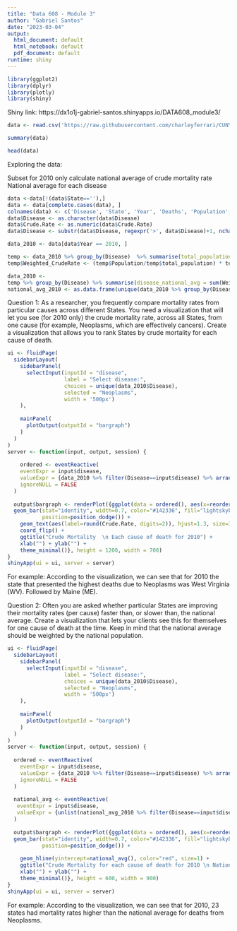 ---
title: "Data 608 - Module 3"
author: "Gabriel Santos"
date: "2023-03-04"
output:
  html_document: default
  html_notebook: default
  pdf_document: default
runtime: shiny
---

```{r, message=FALSE, warning=FALSE}
library(ggplot2)
library(dplyr)
library(plotly)
library(shiny)
```


Shiny link:
https://dx1o1j-gabriel-santos.shinyapps.io/DATA608_module3/

```{r}
data <- read.csv('https://raw.githubusercontent.com/charleyferrari/CUNY_DATA_608/master/module3/data/cleaned-cdc-mortality-1999-2010-2.csv')
```

```{r}
summary(data)
```

```{r}
head(data)
```

Exploring the data:

Subset for 2010 only
calculate national average of crude mortality rate
National average for each disease

```{r}
data <-data[!(data$State==''),]
data <- data[complete.cases(data), ]
colnames(data) <- c('Disease', 'State', 'Year', 'Deaths', 'Population', 'Crude.Rate')
data$Disease <- as.character(data$Disease)
data$Crude.Rate <- as.numeric(data$Crude.Rate)
data$Disease <- substr(data$Disease, regexpr('>', data$Disease)+1, nchar(data$Disease))

data_2010 <- data[data$Year == 2010, ]

temp <- data_2010 %>% group_by(Disease)  %>% summarise(total_population = sum(Population)) %>% inner_join(data_2010, by="Disease")
temp$Weighted_CrudeRate <- (temp$Population/temp$total_population) * temp$Crude.Rate

data_2010 <- 
temp %>% group_by(Disease) %>% summarise(disease_national_avg = sum(Weighted_CrudeRate)) %>% inner_join(data_2010, by="Disease")
national_avg_2010 <- as.data.frame(unique(data_2010 %>% group_by(Disease) %>% select(Disease, disease_national_avg)))
```


Question 1: As a researcher, you frequently compare mortality rates from particular causes across different States. You need a visualization that will let you see (for 2010 only) the crude mortality rate, across all States, from one cause (for example, Neoplasms, which are effectively cancers). Create a visualization that allows you to rank States by crude mortality for each cause of death.


```{r echo=FALSE, fig.width=12, fig.height=12}
ui <- fluidPage(
  sidebarLayout(
    sidebarPanel(
      selectInput(inputId = "disease", 
                  label = "Select disease:",
                  choices = unique(data_2010$Disease),
                  selected = "Neoplasms",
                  width = '500px')
    ),
    
    mainPanel(
      plotOutput(outputId = "bargraph")
    )
  )
)
server <- function(input, output, session) {
  
    ordered <- eventReactive(
    eventExpr = input$disease, 
    valueExpr = {data_2010 %>% filter(Disease==input$disease) %>% arrange(desc(Crude.Rate))},
    ignoreNULL = FALSE
  )
   
  output$bargraph <- renderPlot({ggplot(data = ordered(), aes(x=reorder(State,Crude.Rate), y=Crude.Rate)) + 
  geom_bar(stat="identity", width=0.7, color="#142336", fill="lightskyblue", 
           position=position_dodge()) +
    geom_text(aes(label=round(Crude.Rate, digits=2)), hjust=1.3, size=3.0, color="black") + 
    coord_flip() + 
    ggtitle("Crude Mortality  \n Each cause of death for 2010") +
    xlab("") + ylab("") + 
    theme_minimal()}, height = 1200, width = 700)
}
shinyApp(ui = ui, server = server)
```

For example: According to the visualization, we can see that for 2010 the state that presented the highest deaths due to Neoplasms was West Virginia (WV). Followed by Maine (ME).


Question 2: Often you are asked whether particular States are improving their mortality rates (per cause) faster than, or slower than, the national average. Create a visualization that lets your clients see this for themselves for one cause of death at the time. Keep in mind that the national average should be weighted by the national population.

```{r echo=FALSE, fig.width=12, fig.height=12}
ui <- fluidPage(
  sidebarLayout(
    sidebarPanel(
      selectInput(inputId = "disease", 
                  label = "Select disease:",
                  choices = unique(data_2010$Disease),
                  selected = "Neoplasms",
                  width = '500px')
    ),
    
    mainPanel(
      plotOutput(outputId = "bargraph")
    )
  )
)
server <- function(input, output, session) {
  
  ordered <- eventReactive(
    eventExpr = input$disease, 
    valueExpr = {data_2010 %>% filter(Disease==input$disease) %>% arrange(Crude.Rate)},
    ignoreNULL = FALSE
  )
  
  national_avg <- eventReactive(
   eventExpr = input$disease,
   valueExpr = {unlist(national_avg_2010 %>% filter(Disease==input$disease) %>% select(disease_national_avg))}
  )
  
  output$bargraph <- renderPlot({ggplot(data = ordered(), aes(x=reorder(State,-Crude.Rate), y=Crude.Rate)) + 
  geom_bar(stat="identity", width=0.7, color="#142336", fill="lightskyblue", 
           position=position_dodge()) +
     
    geom_hline(yintercept=national_avg(), color="red", size=1) + 
    ggtitle("Crude Mortality for each cause of death for 2010 \n National Average") +
    xlab("") + ylab("") + 
    theme_minimal()}, height = 600, width = 900)
}
shinyApp(ui = ui, server = server)
```

For example: According to the visualization, we can see that for 2010, 23 states had mortality rates higher than the national average for deaths from Neoplasms.

